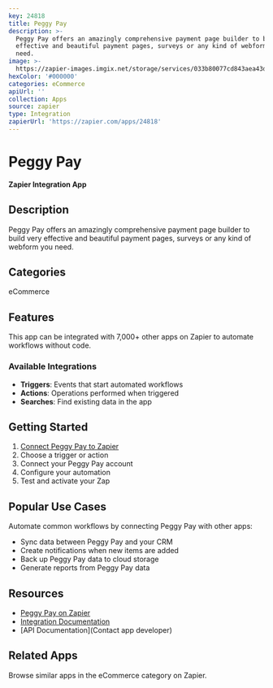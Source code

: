 ```yaml
---
key: 24818
title: Peggy Pay
description: >-
  Peggy Pay offers an amazingly comprehensive payment page builder to build very
  effective and beautiful payment pages, surveys or any kind of webform you
  need.
image: >-
  https://zapier-images.imgix.net/storage/services/033b80077cd843aea43d97a7459ae8ba.png?auto=format%2Ccompress&ixlib=python-3.0.0&q=50
hexColor: '#000000'
categories: eCommerce
apiUrl: ''
collection: Apps
source: zapier
type: Integration
zapierUrl: 'https://zapier.com/apps/24818'
---
```

# Peggy Pay

**Zapier Integration App**

## Description

Peggy Pay offers an amazingly comprehensive payment page builder to build very effective and beautiful payment pages, surveys or any kind of webform you need.

## Categories

eCommerce

## Features

This app can be integrated with 7,000+ other apps on Zapier to automate workflows without code.

### Available Integrations

- **Triggers**: Events that start automated workflows
- **Actions**: Operations performed when triggered
- **Searches**: Find existing data in the app

## Getting Started

1. [Connect Peggy Pay to Zapier](https://zapier.com/apps/24818)
2. Choose a trigger or action
3. Connect your Peggy Pay account
4. Configure your automation
5. Test and activate your Zap

## Popular Use Cases

Automate common workflows by connecting Peggy Pay with other apps:

- Sync data between Peggy Pay and your CRM
- Create notifications when new items are added
- Back up Peggy Pay data to cloud storage
- Generate reports from Peggy Pay data

## Resources

- [Peggy Pay on Zapier](https://zapier.com/apps/24818)
- [Integration Documentation](https://zapier.com/apps/24818/integrations)
- [API Documentation](Contact app developer)

## Related Apps

Browse similar apps in the eCommerce category on Zapier.
